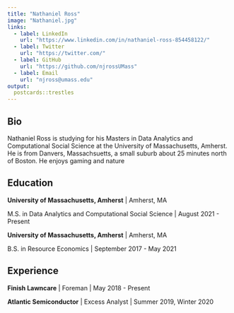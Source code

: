 ```yaml
---
title: "Nathaniel Ross"
image: "Nathaniel.jpg"
links:
  - label: LinkedIn
    url: "https://www.linkedin.com/in/nathaniel-ross-854458122/"
  - label: Twitter
    url: "https://twitter.com/"
  - label: GitHub
    url: "https://github.com/njrossUMass"
  - label: Email
    url: "njross@umass.edu"
output:
  postcards::trestles
---
```

 
## Bio

Nathaniel Ross is studying for his Masters in Data Analytics and Computational Social Science at the University of Massachusetts, Amherst. He is from Danvers, Massachsuetts, a small suburb about 25 minutes north of Boston. He enjoys gaming and nature

## Education

**University of Massachusetts, Amherst** | Amherst, MA

M.S. in Data Analytics and Computational Social Science | August 2021 - Present

**University of Massachusetts, Amherst** | Amherst, MA

B.S. in Resource Economics | September 2017 - May 2021

## Experience

**Finish Lawncare** | Foreman | May 2018 - Present

**Atlantic Semiconductor** | Excess Analyst | Summer 2019, Winter 2020
